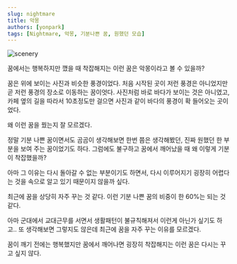 ```yaml
---
slug: nightmare
title: 악몽
authors: [yonpark]
tags: [Nightmare, 악몽, 기분나쁜 꿈, 원했던 모습]
---
```


![scenery](./scenery.jpg)

꿈에서는 행복하지만 깼을 때 착잡해지는 이런 꿈은 악몽이라고 볼 수 있을까?

꿈은 위에 보이는 사진과 비슷한 풍경이었다. 처음 시작된 곳이 저런 풍경은 아니었지만 곧 저런 풍경의 장소로 이동하는 꿈이엇다.
사진처럼 바로 바다가 보이는 것은 아니였고, 카페 옆의 길을 따라서 10초정도만 걸으면 사진과 같이 바다의 풍경이 확 들어오는 곳이었다.

왜 이런 꿈을 꿨는지 잘 모르겠다.

정말 기분 나쁜 꿈이면서도 곰곰이 생각해보면 한번 쯤은 생각해봤던, 진짜 원했던 한 부분을 보여 주는 꿈이었기도 하다.
그럼에도 불구하고 꿈에서 깨어났을 때 왜 이렇게 기분이 착잡했을까?

아마 그 이유는 다시 돌아갈 수 없는 부분이기도 하면서, 다시 이루어지기 굉장히 어렵다는 것을 속으로 알고 있기 때문이지 않을까 싶다.

최근에 꿈을 상당히 자주 꾸는 것 같다. 이런 기분 나쁜 꿈의 비중이 한 60%는 되는 것 같다.

아마 군대에서 교대근무를 서면서 생활패턴이 불규칙해져서 이런게 아닌가 싶기도 하고.. 또 생각해보면 그렇지도 않은데 최근에 꿈을 자주 꾸는 이유를 모르겠다.

꿈이 깨기 전에는 행복했지만 꿈에서 깨어나면 굉장히 착잡해지는 이런 꿈은 다시는 꾸고 싶지 않다.
